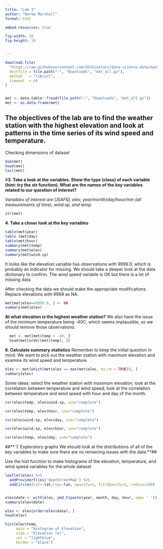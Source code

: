 ```yaml
---
title: "Lab 3"
author: "Norma Marshall"
format: html

embed-resources: true

fig-width: 10
fig-height: 10


---
```

```r
download.file(
  "https://raw.githubusercontent.com/USCbiostats/data-science-data/master/02_met/met_all.gz",
  destfile = file.path("~", "Downloads", "met_all.gz"),
  method   = "libcurl",
  timeout  = 60
)


met <- data.table::fread(file.path("~", "Downloads", "met_all.gz"))
met <- as.data.frame(met)
```

## **The objectives of the lab are to find the weather station with the highest elevation and look at patterns in the time series of its wind speed and temperature.**

Checking dimensions of dataset 

```r
dim(met)
head(met)
tail(met) 
```

#**3. Take a look at the variables.
Show the type (class) of each variable (hint: try the str function).
What are the names of the key variables related to our question of interest?**


*Variables of interest are USAFID, elev, year/month/day/hour/min (all measurements of time), wind.sp, and temp.*

```r

str(met)
```

**4. Take a closer look at the key variables**

```r

table(met$year)
table (met$day)
table(met$hour)
summary(met$temp)
summary(met$elev)
summary(met$wind.sp)
```

It looks like the elevation variable has observations with 9999.0, which is probably an indicator for missing. We should take a deeper look at the data dictionary to confirm. The wind speed variable is OK but there is a lot of missing data.

After checking the data we should make the appropriate modifications. Replace elevations with 9999 as NA.
```r
met[met$elev==9999.0, ] <- NA
summary(met$elev)
```

**At what elevation is the highest weather station?**
We also have the issue of the minimum temperature being -40C, which seems implausible, so we should remove those observations.

```r
  met <- met[met$temp > -40, ]
  head(met[order(met$temp), ])
```

**6. Calculate summary statistics**
Remember to keep the initial question in mind. We want to pick out the weather station with maximum elevation and examine its wind speed and temperature.


```r
elev <- met[which(met$elev == max(met$elev, na.rm = TRUE)), ]
summary(elev)
```


Some ideas: select the weather station with maximum elevation; look at the correlation between temperature and wind speed; look at the correlation between temperature and wind speed with hour and day of the month.

```r
cor(elev$temp, elev$wind.sp, use="complete")

cor(elev$temp, elev$hour, use="complete")

cor(elev$wind.sp, elev$day, use="complete")

cor(elev$wind.sp, elev$hour, use="complete")

cor(elev$temp, elev$day, use="complete")
```

##** 7. Exploratory graphs
We should look at the distributions of all of the key variables to make sure there are no remaining issues with the data.**## 

Use the hist function to make histograms of the elevation, temperature, and wind speed variables for the whole dataset

```r

leaflet(elev) %>%
  addProviderTiles('OpenStreetMap') %>% 
  addCircles(lat=~lat,lng=~lon, opacity=1, fillOpacity=1, radius=100)


elev$date <- with(elev, ymd_h(paste(year, month, day, hour, sep= ' ')))
summary(elev$date)

elev <- elev[order(elev$date), ]
head(elev)

```

```r
hist(elev$temp, 
     main = "Histogram of Elevation", 
     xlab = "Elevation (m)", 
     col = "lightblue", 
     border = "black")
```




